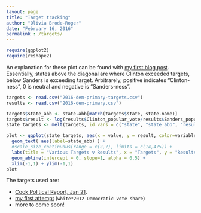 ```yaml
---
layout: page
title: "Target tracking"
author: "Olivia Brode-Roger"
date: "February 16, 2016"
permalink : /targets/
---
```


```r
require(ggplot2)
require(reshape2)
```

An explanation for these plot can be found with [my first blog post]({% post_url 2016-02-10-targets-v-results %}).
Essentially, states above the diagonal are where Clinton exceeded targets, below Sanders is exceeding target.
Arbitrarely, positive indicates "Clinton-ness", 0 is neutral and negative is "Sanders-ness".

```r
targets <- read.csv("2016-dem-primary-targets.csv")
results <- read.csv("2016-dem-primary.csv")

targets$state_abb <- state.abb[match(targets$state, state.name)]
targets$result <- log(results$Clinton_popular_vote/results$Sanders_popular_vote)
state_targets <- melt(targets, id.vars = c("state", "state_abb", "result"))

plot <- ggplot(state_targets, aes(x = value, y = result, color=variable) ) +
  geom_text( aes(label=state_abb) ) +
  #scale_size_continuous(range = c(2,7), limits = c(14,475)) +
  labs(title = "Various Targets v Results", x = "Targets", y = "Results", size = "Total delegates") +
  geom_abline(intercept = 0, slope=1, alpha = 0.5) +
  xlim(-1,1) + ylim(-1,1)
plot
```

The targets used are:

- [Cook Political Report, Jan 21](http://cookpolitical.com/story/9179).
- [my first attempt]({% post_url 2016-02-15-targets---FiveThirtyEight-edition %}) (`white*2012 Democratic vote share`)
- more to come soon!
